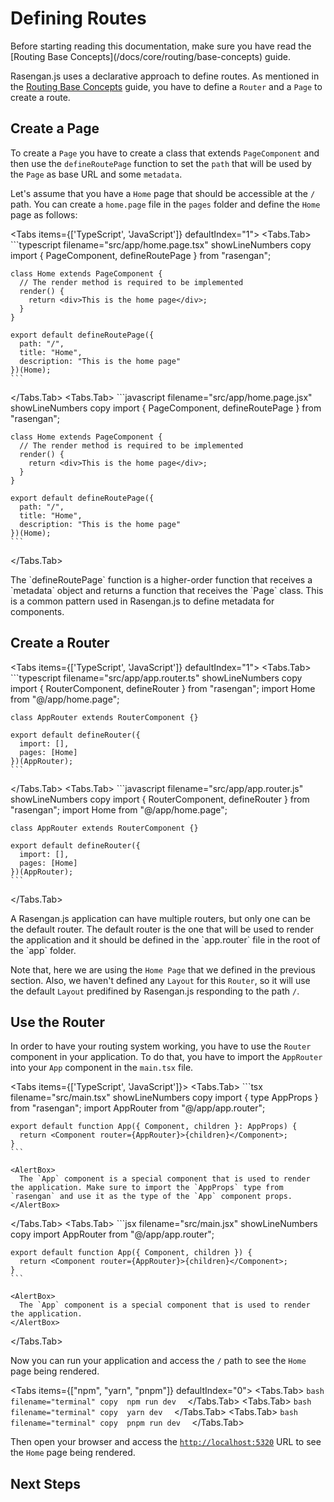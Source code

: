
# Defining Routes

<AlertBox type="success">
  Before starting reading this documentation, make sure you have read the
  [Routing Base Concepts](/docs/core/routing/base-concepts) guide.
</AlertBox>

Rasengan.js uses a declarative approach to define routes. As mentioned in the [Routing Base Concepts](/docs/core/routing/base-concepts) guide,
you have to define a `Router` and a `Page` to create a route.

## Create a Page

To create a `Page` you have to create a class that extends `PageComponent` and then use the `defineRoutePage` function to set the `path` that will be used by the `Page` as base URL and some `metadata`.

Let's assume that you have a `Home` page that should be accessible at the `/` path. You can create a `home.page` file in the `pages` folder and define the `Home` page as follows:

<Tabs items={['TypeScript', 'JavaScript']} defaultIndex="1">
  <Tabs.Tab>
    ```typescript filename="src/app/home.page.tsx" showLineNumbers copy
    import { PageComponent, defineRoutePage } from "rasengan";

    class Home extends PageComponent {
      // The render method is required to be implemented
      render() {
        return <div>This is the home page</div>;
      }
    }

    export default defineRoutePage({
      path: "/",
      title: "Home",
      description: "This is the home page"
    })(Home);
    ```

  </Tabs.Tab>
  <Tabs.Tab>
    ```javascript filename="src/app/home.page.jsx" showLineNumbers copy
    import { PageComponent, defineRoutePage } from "rasengan";

    class Home extends PageComponent {
      // The render method is required to be implemented
      render() {
        return <div>This is the home page</div>;
      }
    }

    export default defineRoutePage({
      path: "/",
      title: "Home",
      description: "This is the home page"
    })(Home);
    ```

  </Tabs.Tab>
</Tabs>

<AlertBox>
  The `defineRoutePage` function is a higher-order function that receives a
  `metadata` object and returns a function that receives the `Page` class. This
  is a common pattern used in Rasengan.js to define metadata for components.
</AlertBox>

## Create a Router

<Tabs items={['TypeScript', 'JavaScript']} defaultIndex="1">
  <Tabs.Tab>
    ```typescript filename="src/app/app.router.ts" showLineNumbers copy
    import { RouterComponent, defineRouter } from "rasengan";
    import Home from "@/app/home.page";

    class AppRouter extends RouterComponent {}

    export default defineRouter({
      import: [],
      pages: [Home]
    })(AppRouter);
    ```

  </Tabs.Tab>
  <Tabs.Tab>
    ```javascript filename="src/app/app.router.js" showLineNumbers copy
    import { RouterComponent, defineRouter } from "rasengan";
    import Home from "@/app/home.page";

    class AppRouter extends RouterComponent {}

    export default defineRouter({
      import: [],
      pages: [Home]
    })(AppRouter);
    ```

  </Tabs.Tab>
</Tabs>

<AlertBox>
  A Rasengan.js application can have multiple routers, but only one can be the
  default router. The default router is the one that will be used to render the
  application and it should be defined in the `app.router` file in the root of
  the `app` folder.
</AlertBox>

Note that, here we are using the `Home Page` that we defined in the previous section. Also, we haven't defined any `Layout` for this `Router`, so it will use the default `Layout` predifined by Rasengan.js responding to the path `/`.

## Use the Router

In order to have your routing system working, you have to use the `Router` component in your application. To do that, you have to import the `AppRouter` into your `App` component in the `main.tsx` file.

<Tabs items={['TypeScript', 'JavaScript']}>
  <Tabs.Tab>
    ```tsx filename="src/main.tsx" showLineNumbers copy
    import { type AppProps } from "rasengan";
    import AppRouter from "@/app/app.router";

    export default function App({ Component, children }: AppProps) {
      return <Component router={AppRouter}>{children}</Component>;
    }
    ```

    <AlertBox>
      The `App` component is a special component that is used to render the application. Make sure to import the `AppProps` type from `rasengan` and use it as the type of the `App` component props.
    </AlertBox>

  </Tabs.Tab>
  <Tabs.Tab>
    ```jsx filename="src/main.jsx" showLineNumbers copy
    import AppRouter from "@/app/app.router";

    export default function App({ Component, children }) {
      return <Component router={AppRouter}>{children}</Component>;
    }
    ```

    <AlertBox>
      The `App` component is a special component that is used to render the application.
    </AlertBox>

  </Tabs.Tab>
</Tabs>

Now you can run your application and access the `/` path to see the `Home` page being rendered.

<Tabs items={["npm", "yarn", "pnpm"]} defaultIndex="0">
  <Tabs.Tab>
    ```bash filename="terminal" copy 
    npm run dev 
    ```
  </Tabs.Tab>
  <Tabs.Tab>
    ```bash filename="terminal" copy 
    yarn dev 
    ```
  </Tabs.Tab>
  <Tabs.Tab>
    ```bash filename="terminal" copy 
    pnpm run dev 
    ```
  </Tabs.Tab>
</Tabs>

Then open your browser and access the [`http://localhost:5320`](http://localhost:5320) URL to see the `Home` page being rendered.

## Next Steps
